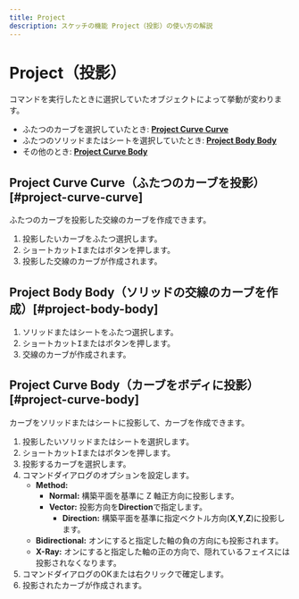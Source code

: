 ```yaml
---
title: Project
description: スケッチの機能 Project（投影）の使い方の解説
---
```



# Project（投影）

<Reference shortcut="I" command="Project" button="コマンドバー右" />

コマンドを実行したときに選択していたオブジェクトによって挙動が変わります。

- ふたつのカーブを選択していたとき: [**Project Curve Curve**](#project-curve-curve)
- ふたつのソリッドまたはシートを選択していたとき: [**Project Body Body**](#project-body-body)
- その他のとき: [**Project Curve Body**](#project-curve-body)

## Project Curve Curve（ふたつのカーブを投影）[#project-curve-curve]

ふたつのカーブを投影した交線のカーブを作成できます。

1. 投影したいカーブをふたつ選択します。
2. ショートカット<kbd>I</kbd>またはボタンを押します。
3. 投影した交線のカーブが作成されます。

## Project Body Body（ソリッドの交線のカーブを作成）[#project-body-body]

1. ソリッドまたはシートをふたつ選択します。
2. ショートカット<kbd>I</kbd>またはボタンを押します。
3. 交線のカーブが作成されます。

## Project Curve Body（カーブをボディに投影）[#project-curve-body]

カーブをソリッドまたはシートに投影して、カーブを作成できます。

1. 投影したいソリッドまたはシートを選択します。
2. ショートカット<kbd>I</kbd>またはボタンを押します。
3. 投影するカーブを選択します。
4. コマンドダイアログのオプションを設定します。
   - **Method:**
     - **Normal:** 構築平面を基準に Z 軸正方向に投影します。
     - **Vector:** 投影方向を**Direction**で指定します。
          - **Direction:** 構築平面を基準に指定ベクトル方向(**X**,**Y**,**Z**)に投影します。
   - **Bidirectional:** オンにすると指定した軸の負の方向にも投影されます。
   - **X-Ray:** オンにすると指定した軸の正の方向で、隠れているフェイスには投影されなくなります。
5. コマンドダイアログのOKまたは右クリックで確定します。
6. 投影されたカーブが作成されます。

